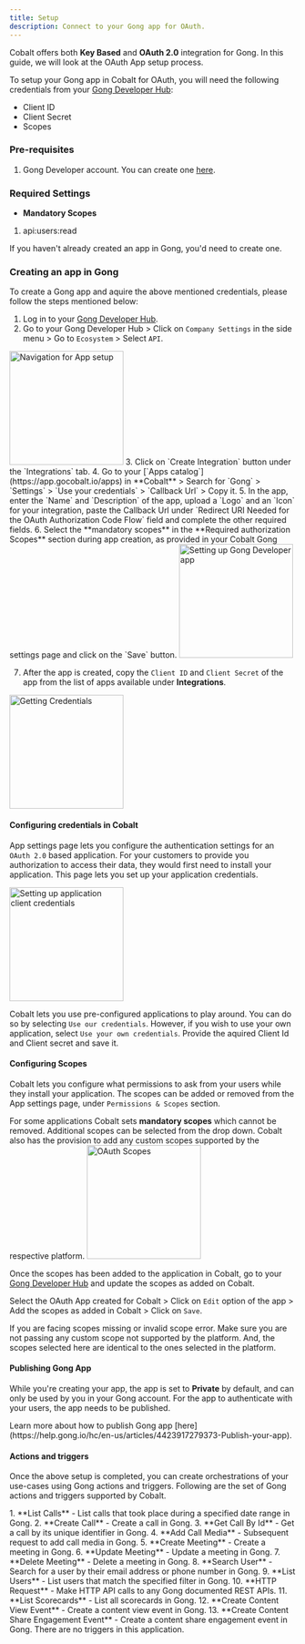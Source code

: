 ```yaml
---
title: Setup
description: Connect to your Gong app for OAuth.
---
```

Cobalt offers both **Key Based** and **OAuth 2.0** integration for Gong. In this guide, we will look at the OAuth App setup process.

To setup your Gong app in Cobalt for OAuth, you will need the following credentials from your [Gong Developer Hub](https://app.gong.io/settings/api/documentation#overview):
- Client ID
- Client Secret
- Scopes

### Pre-requisites

1. Gong Developer account. You can create one [here](https://app.gong.io/welcome/developer/sign-up).

### Required Settings

* **Mandatory Scopes** 
1. api:users:read

<Info>If you haven't already created an app in Gong, you'd need to create one.</Info>

### Creating an app in Gong

To create a Gong app and aquire the above mentioned credentials, please follow the steps mentioned below:

1. Log in to your [Gong Developer Hub](https://app.gong.io/settings/api/documentation#overview).
2. Go to your Gong Developer Hub > Click on `Company Settings` in the side menu > Go to `Ecosystem` > Select `API`.
<img height="200" src="/images/Gong/gong_navigation.png" alt="Navigation for App setup"/>
3. Click on `Create Integration` button under the `Integrations` tab.
4. Go to your [`Apps catalog`](https://app.gocobalt.io/apps) in **Cobalt** > Search for `Gong` > `Settings` > `Use your credentials` > `Callback Url` > Copy it.
5. In the app, enter the `Name` and `Description` of the app, upload a `Logo` and an `Icon` for your integration, paste the Callback Url under `Redirect URI Needed for the OAuth Authorization Code Flow` field and complete the other required fields.
6. Select the **mandatory scopes** in the **Required authorization Scopes** section during app creation, as provided in your Cobalt Gong settings page and click on the `Save` button.
<img height="200" src="/images/Gong/gong_config.png" alt="Setting up Gong Developer app"/>

7. After the app is created, copy the `Client ID` and `Client Secret` of the app from the list of apps available under **Integrations**.
<img height="200" src="/images/Gong/gong_credentials.png" alt="Getting Credentials"/>

#### Configuring credentials in Cobalt
App settings page lets you configure the authentication settings for an `OAuth 2.0` based application. For your customers to provide you authorization to access their data,
they would first need to install your application. This page lets you set up your application credentials.

<img height="200" src="/images/Gong/gong_cobalt.png" alt="Setting up application client credentials"/>

Cobalt lets you use pre-configured applications to play around. You can do so by selecting `Use our credentials`. However, if you wish to use your own application,
select `Use your own credentials`. Provide the aquired Client Id and Client secret and save it.

#### Configuring Scopes
Cobalt lets you configure what permissions to ask from your users while they install your application. The scopes can be added or removed from the App settings page, under `Permissions & Scopes`
section. 

For some applications Cobalt sets **mandatory scopes** which cannot be removed. Additional scopes can be selected from the drop down. Cobalt also has the provision to add any 
custom scopes supported by the respective platform.
<img height="200" src="/images/Gong/gong_scopes.png" alt="OAuth Scopes"/>

Once the scopes has been added to the application in Cobalt, go to your [Gong Developer Hub](https://app.gong.io/settings/api/documentation#overview) and update the scopes as added on Cobalt.

Select the OAuth App created for Cobalt > Click on `Edit` option of the app > Add the scopes as added in Cobalt > Click on `Save`. 

<Warning>
If you are facing scopes missing or invalid scope error. Make sure you are not passing any custom scope not supported by the platform. And, the scopes selected here are
identical to the ones selected in the platform.
</Warning>

#### Publishing Gong App
While you're creating your app, the app is set to **Private** by default, and can only be used by you in your Gong account. For the app to authenticate with your users, the app needs to be published.

<Tip>
Learn more about how to publish Gong app [here](https://help.gong.io/hc/en-us/articles/4423917279373-Publish-your-app).
</Tip>

#### Actions and triggers
Once the above setup is completed, you can create orchestrations of your use-cases using Gong actions and triggers. Following are the set of Gong actions and triggers
supported by Cobalt.

<Tabs>
  <Tab title="Actions">
  <AccordionGroup>
  <Accordion title="Calls">
     1. **List Calls** - List calls that took place during a specified date range in Gong.
     2. **Create Call** - Create a call in Gong.
     3. **Get Call By Id** - Get a call by its unique identifier in Gong.
     4. **Add Call Media** - Subsequent request to add call media in Gong.
     </Accordion>
     <Accordion title="Meetings">
     5. **Create Meeting** - Create a meeting in Gong.
     6. **Update Meeting** - Update a meeting in Gong.
     7. **Delete Meeting** - Delete a meeting in Gong.
     </Accordion>
     <Accordion title="Users">
     8. **Search User** - Search for a user by their email address or phone number in Gong.
     9. **List Users** - List users that match the specified filter in Gong.
     </Accordion>
     <Accordion title="Others">
     10. **HTTP Request** - Make HTTP API calls to any Gong documented REST APIs.
     11. **List Scorecards** - List all scorecards in Gong.
     12. **Create Content View Event** - Create a content view event in Gong.
     13. **Create Content Share Engagement Event** - Create a content share engagement event in Gong.
     </Accordion>

  </AccordionGroup>
  </Tab>
  <Tab title="Triggers">
    There are no triggers in this application.
  </Tab>
</Tabs>